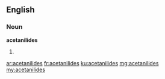 ==English==

===Noun===
'''acetanilides'''

# {{plural of|acetanilide}}

[[ar:acetanilides]]
[[fr:acetanilides]]
[[ku:acetanilides]]
[[mg:acetanilides]]
[[my:acetanilides]]